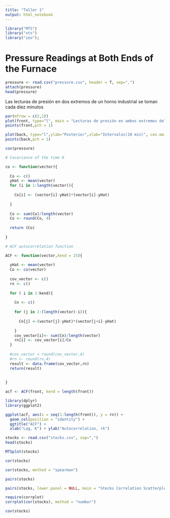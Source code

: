 ```yaml
---
title: "Taller 1"
output: html_notebook
---
```


```r
library("MTS")
library("xts")
library("zoo");
```

# Pressure Readings at Both Ends of the Furnace

```r
pressure <- read.csv("pressure.csv", header = T, sep=",")
attach(pressure)
head(pressure)
```

Las lecturas de presión en dos extremos de un horno industrial se toman cada diez minutos

```r
par(mfrow = c(2,1))
plot(front, type="l", main = "Lecturas de presión en ambos extremos del horno",xlab="Intervalos(10 min)",ylab="Frontal", cex.main = 0.8)
points(front,pch = 1)

plot(back, type="l",ylab="Posterior",xlab="Intervalos(10 min)", cex.main = 0.8)
points(back,pch = 1)
```






```r
cov(pressure)
```






```r
# Covariance of the time 0

co <- function(vector){
  
  Co <- c()
  yHat <- mean(vector)
  for (i in 1:length(vector)){
  
    Co[i] <- (vector[i]-yHat)*(vector[i]-yHat)
  
  }
  
  Co <- sum(Co)/length(vector)
  Co <- round(Co, 4)
  
  return (Co)
  
}
```


```r
# ACF autocorrelation function

ACF <- function(vector,kend = 25){
  
  yHat <- mean(vector)
  Co <- co(vector)
  
  cov_vector <- c()
  rn <- c()
  
  for ( i in 1:kend){
    
    Cn <- c()
    
    for (j in 1:(length(vector)-i)){
  
      Cn[j] <-(vector[j]-yHat)*(vector[j+i]-yHat)
      
    }
    cov_vector[i]<- sum(Cn)/length(vector)
    rn[i] <- cov_vector[i]/Co
  }
  
  #cov_vector < round(cov_vector,4)
  #rn <- round(rn,4)
  result <- data.frame(cov_vector,rn)
  return(result)
  
  
}

```

```r
acf <- ACF(front, kend = length(front))
```


```r
library(dplyr)
library(ggplot2)

ggplot(acf, aes(x = seq(1:length(front)), y = rn)) +
  geom_col(position = "identity") + 
  ggtitle("ACF") +
  xlab("Lag, K") + ylab("Autocorrelation, rk")

```


```r
stocks <- read.csv("stocks.csv", sep=",")
head(stocks)
```

```r
MTSplot(stocks)
```


```r
cor(stocks)
```
```r
cor(stocks, method = "spearman")
```
```r
pairs(stocks)
```


```r
pairs(stocks, lower.panel = NULL, main = "Stocks Correlation Scatterplots")
```

```r
require(corrplot)
corrplot(cor(stocks), method = "number")
```
```r

cov(stocks)

```

